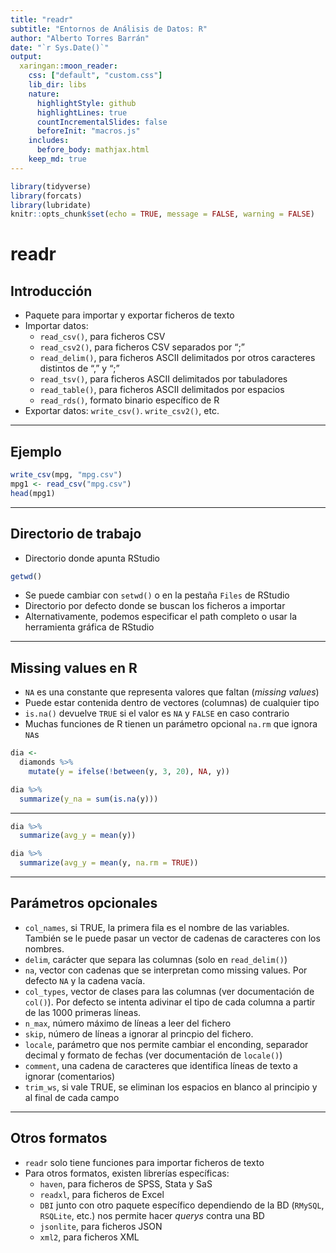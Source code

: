 ```yaml
---
title: "readr"
subtitle: "Entornos de Análisis de Datos: R"
author: "Alberto Torres Barrán"
date: "`r Sys.Date()`"
output:
  xaringan::moon_reader:
    css: ["default", "custom.css"]
    lib_dir: libs
    nature:
      highlightStyle: github
      highlightLines: true
      countIncrementalSlides: false
      beforeInit: "macros.js"
    includes:
      before_body: mathjax.html
    keep_md: true
---
```


```r
library(tidyverse)
library(forcats)
library(lubridate)
knitr::opts_chunk$set(echo = TRUE, message = FALSE, warning = FALSE)
```

# readr

## Introducción

- Paquete para importar y exportar ficheros de texto
- Importar datos:
    + `read_csv()`, para ficheros CSV
    + `read_csv2()`, para ficheros CSV separados por ";"
    + `read_delim()`, para ficheros ASCII delimitados por otros caracteres distintos de "," y ";"
    + `read_tsv()`, para ficheros ASCII delimitados por tabuladores
    + `read_table()`, para ficheros ASCII delimitados por espacios
    + `read_rds()`, formato binario específico de R

- Exportar datos: `write_csv()`. `write_csv2()`, etc.

---

## Ejemplo

```r
write_csv(mpg, "mpg.csv")
mpg1 <- read_csv("mpg.csv")
head(mpg1)
```

---

## Directorio de trabajo

- Directorio donde apunta RStudio

```r
getwd()
```

- Se puede cambiar con `setwd()` o en la pestaña `Files` de RStudio
- Directorio por defecto donde se buscan los ficheros a importar
- Alternativamente, podemos especificar el path completo o usar la herramienta gráfica de RStudio

---

## Missing values en R

- `NA` es una constante que representa valores que faltan (*missing values*)
- Puede estar contenida dentro de vectores (columnas) de cualquier tipo
- `is.na()` devuelve `TRUE` si el valor es `NA` y `FALSE` en caso contrario
- Muchas funciones de R tienen un parámetro opcional `na.rm` que ignora `NA`s

```r
dia <-
  diamonds %>% 
    mutate(y = ifelse(!between(y, 3, 20), NA, y))

dia %>% 
  summarize(y_na = sum(is.na(y)))
```

---

```r
dia %>%
  summarize(avg_y = mean(y))
```

```r
dia %>%
  summarize(avg_y = mean(y, na.rm = TRUE))
```

---

## Parámetros opcionales

- `col_names`, si TRUE, la primera fila es el nombre de las variables. También se le puede pasar un vector de cadenas de caracteres con los nombres.
- `delim`, carácter que separa las columnas (solo en `read_delim()`)
- `na`, vector con cadenas que se interpretan como missing values. Por defecto `NA` y la cadena vacía.
- `col_types`, vector de clases para las columnas (ver documentación de `col()`). Por defecto se intenta adivinar el tipo de cada columna a partir de las 1000 primeras líneas.
- `n_max`, número máximo de líneas a leer del fichero
- `skip`, número de líneas a ignorar al princpio del fichero.
- `locale`, parámetro que nos permite cambiar el enconding, separador decimal y formato de fechas (ver documentación de `locale()`)
- `comment`, una cadena de caracteres que identifica líneas de texto a ignorar (comentarios)
- `trim_ws`, si vale TRUE, se eliminan los espacios en blanco al principio y al final de cada campo

---

## Otros formatos

- `readr` solo tiene funciones para importar ficheros de texto
- Para otros formatos, existen librerías específicas:
    + `haven`, para ficheros de SPSS, Stata y SaS
    + `readxl`, para ficheros de Excel
    + `DBI` junto con otro paquete específico dependiendo de la BD (`RMySQL`, `RSQLite`, etc.) nos permite hacer *querys* contra una BD
    + `jsonlite`, para ficheros JSON
    + `xml2`, para ficheros XML